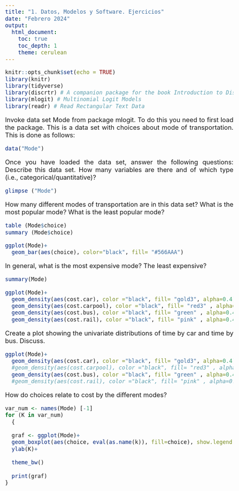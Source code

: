 ```yaml
---
title: "1. Datos, Modelos y Software. Ejercicios"
date: "Febrero 2024"
output: 
  html_document:
    toc: true
    toc_depth: 1
    theme: cerulean
---
```



<style>
body {
text-align: justify}
</style>

<style type="text/css">
body{/*Normal*/
     font-size: 20px;
}
</style>



```r
knitr::opts_chunk$set(echo = TRUE)
library(knitr)
library(tidyverse)
library(discrtr) # A companion package for the book Introduction to Discrete Choice Analysis with `R`
library(mlogit) # Multinomial Logit Models
library(readr) # Read Rectangular Text Data
```



Invoke data set Mode from package mlogit. To do this you need to first load the package. This is a data set with choices about mode of transportation. This is done as follows:

```r
data("Mode")
```

Once you have loaded the data set, answer the following questions:
Describe this data set. How many variables are there and of which type (i.e., categorical/quantitative)?

```r
glimpse ("Mode")
```



How many different modes of transportation are in this data set? What is the most popular mode? What is the least popular mode?

```r
table (Mode$choice)
summary (Mode$choice)
```
```r
ggplot(Mode)+
  geom_bar(aes(choice), color="black", fill= "#566AAA")
```


In general, what is the most expensive mode? The least expensive?

```r
summary(Mode)
```
```r
ggplot(Mode)+
  geom_density(aes(cost.car), color ="black", fill= "gold3", alpha=0.4)+
  geom_density(aes(cost.carpool), color ="black", fill= "red3" , alpha=0.4)+
  geom_density(aes(cost.bus), color ="black", fill= "green" , alpha=0.4)+
  geom_density(aes(cost.rail), color ="black", fill= "pink" , alpha=0.4)
```


Create a plot showing the univariate distributions of time by car and time by bus. Discuss.
```r
ggplot(Mode)+
  geom_density(aes(cost.car), color ="black", fill= "gold3", alpha=0.4)+
  #geom_density(aes(cost.carpool), color ="black", fill= "red3" , alpha=0.4)+
  geom_density(aes(cost.bus), color ="black", fill= "green" , alpha=0.4)
  #geom_density(aes(cost.rail), color ="black", fill= "pink" , alpha=0.4)
```

How do choices relate to cost by the different modes?

```r
var_num <- names(Mode) [-1]
for (K in var_num) 
  {
  
  graf <- ggplot(Mode)+
  geom_boxplot(aes(choice, eval(as.name(k)), fill=choice), show.legend = FALSE) + 
  ylab(K)+ 
               
  theme_bw()
  
  print(graf)
}

```

